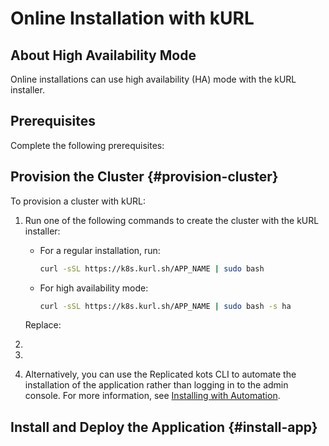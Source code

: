 
# Online Installation with kURL

<IntroEmbedded/>

<KurlAbout/>

## About High Availability Mode

Online installations can use high availability (HA) mode with the kURL installer.

<HaLoadBalancerAbout/>

## Prerequisites

Complete the following prerequisites:

<PrereqsEmbeddedCluster/>

<LicenseFile/>

<HaLoadBalancerPrereq/>

## Provision the Cluster {#provision-cluster}

<ProvisionClusterIntro/>

<KotsAbout/>

To provision a cluster with kURL:

1. Run one of the following commands to create the cluster with the kURL installer:

     * For a regular installation, run:

       ```bash
       curl -sSL https://k8s.kurl.sh/APP_NAME | sudo bash
       ```
    
     * For high availability mode:

       ```bash
       curl -sSL https://k8s.kurl.sh/APP_NAME | sudo bash -s ha
       ```
      
   Replace:

   <AppNameUI/>

1. <HAStep/> 

1. <LoginPassword/>

1. <ContinueToInstall/>

   Alternatively, you can use the Replicated kots CLI to automate the installation of the application rather than logging in to the admin console. For more information, see [Installing with Automation](installing-existing-cluster-automation).

## Install and Deploy the Application {#install-app} 

<AppInstallIntroOnline/>

<InstallApp/>